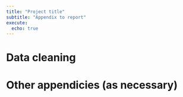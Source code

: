 ```yaml
---
title: "Project title"
subtitle: "Appendix to report"
execute:
  echo: true
---
```


# Data cleaning

# Other appendicies (as necessary)
